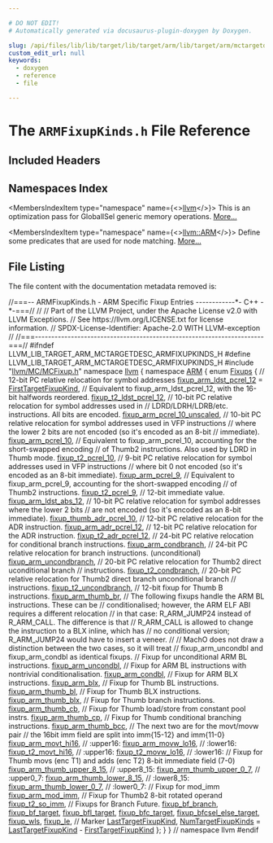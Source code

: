 ```yaml
---

# DO NOT EDIT!
# Automatically generated via docusaurus-plugin-doxygen by Doxygen.

slug: /api/files/lib/lib/target/lib/target/arm/lib/target/arm/mctargetdesc/armfixupkinds-h
custom_edit_url: null
keywords:
  - doxygen
  - reference
  - file

---
```





# The `ARMFixupKinds.h` File Reference

<DoxygenPage pluginConfig={pluginConfig}>



## Included Headers

<IncludesList>
<IncludesListItem
  filePath="llvm/MC/MCFixup.h"
  permalink="/docs/api/files/include/include/llvm/include/llvm/mc/mcfixup-h"
  isLocal="true" />
</IncludesList>

## Namespaces Index

<MembersIndex>

<MembersIndexItem
  type="namespace"
  name={<><a href="/docs/api/namespaces/llvm">llvm</a></>}>
This is an optimization pass for GlobalISel generic memory operations. <a href="/docs/api/namespaces/llvm/#details">More...</a>
</MembersIndexItem>

<MembersIndexItem
  type="namespace"
  name={<><a href="/docs/api/namespaces/llvm/arm">llvm::ARM</a></>}>
Define some predicates that are used for node matching. <a href="/docs/api/namespaces/llvm/arm/#details">More...</a>
</MembersIndexItem>

</MembersIndex>


## File Listing

The file content with the documentation metadata removed is:

<ProgramListing>

<Link id="l00001" /><CodeLine lineNumber="1"><Highlight kind="comment">//===-- ARMFixupKinds.h - ARM Specific Fixup Entries ------------&#42;- C++ -&#42;-===//</Highlight><Highlight kind="normal"></Highlight></CodeLine>
<Link id="l00002" /><CodeLine lineNumber="2"><Highlight kind="normal"></Highlight><Highlight kind="comment">//</Highlight><Highlight kind="normal"></Highlight></CodeLine>
<Link id="l00003" /><CodeLine lineNumber="3"><Highlight kind="normal"></Highlight><Highlight kind="comment">// Part of the LLVM Project, under the Apache License v2.0 with LLVM Exceptions.</Highlight><Highlight kind="normal"></Highlight></CodeLine>
<Link id="l00004" /><CodeLine lineNumber="4"><Highlight kind="normal"></Highlight><Highlight kind="comment">// See https://llvm.org/LICENSE.txt for license information.</Highlight><Highlight kind="normal"></Highlight></CodeLine>
<Link id="l00005" /><CodeLine lineNumber="5"><Highlight kind="normal"></Highlight><Highlight kind="comment">// SPDX-License-Identifier: Apache-2.0 WITH LLVM-exception</Highlight><Highlight kind="normal"></Highlight></CodeLine>
<Link id="l00006" /><CodeLine lineNumber="6"><Highlight kind="normal"></Highlight><Highlight kind="comment">//</Highlight><Highlight kind="normal"></Highlight></CodeLine>
<Link id="l00007" /><CodeLine lineNumber="7"><Highlight kind="normal"></Highlight><Highlight kind="comment">//===----------------------------------------------------------------------===//</Highlight><Highlight kind="normal"></Highlight></CodeLine>
<Link id="l00008" /><CodeLine lineNumber="8"><Highlight kind="normal"></Highlight></CodeLine>
<Link id="l00009" /><CodeLine lineNumber="9"><Highlight kind="normal"></Highlight><Highlight kind="preprocessor">#ifndef LLVM&#95;LIB&#95;TARGET&#95;ARM&#95;MCTARGETDESC&#95;ARMFIXUPKINDS&#95;H</Highlight><Highlight kind="normal"></Highlight></CodeLine>
<Link id="l00010" /><CodeLine lineNumber="10"><Highlight kind="normal"></Highlight><Highlight kind="preprocessor">#define LLVM&#95;LIB&#95;TARGET&#95;ARM&#95;MCTARGETDESC&#95;ARMFIXUPKINDS&#95;H</Highlight><Highlight kind="normal"></Highlight></CodeLine>
<Link id="l00011" /><CodeLine lineNumber="11"><Highlight kind="normal"></Highlight></CodeLine>
<Link id="l00012" /><CodeLine lineNumber="12"><Highlight kind="normal"></Highlight><Highlight kind="preprocessor">#include &quot;<a href="/docs/api/files/include/include/llvm/include/llvm/mc/mcfixup-h">llvm/MC/MCFixup.h</a>&quot;</Highlight><Highlight kind="normal"></Highlight></CodeLine>
<Link id="l00013" /><CodeLine lineNumber="13"><Highlight kind="normal"></Highlight></CodeLine>
<Link id="l00014" /><CodeLine lineNumber="14"><Highlight kind="normal"></Highlight><Highlight kind="keyword">namespace </Highlight><Highlight kind="normal"><a href="/docs/api/namespaces/llvm">llvm</a> &#123;</Highlight></CodeLine>
<Link id="l00015" /><CodeLine lineNumber="15"><Highlight kind="normal"></Highlight><Highlight kind="keyword">namespace </Highlight><Highlight kind="normal"><a href="/docs/api/namespaces/llvm/arm">ARM</a> &#123;</Highlight></CodeLine>
<Link id="l00016" /><CodeLine lineNumber="16" lineLink="/docs/api/namespaces/llvm/arm/#ad950a20a6062ddd7f336a9eede28bdf0"><Highlight kind="normal"></Highlight><Highlight kind="keyword">enum</Highlight><Highlight kind="normal"> <a href="/docs/api/namespaces/llvm/arm/#ad950a20a6062ddd7f336a9eede28bdf0">Fixups</a> &#123;</Highlight></CodeLine>
<Link id="l00017" /><CodeLine lineNumber="17"><Highlight kind="normal">  </Highlight><Highlight kind="comment">// 12-bit PC relative relocation for symbol addresses</Highlight><Highlight kind="normal"></Highlight></CodeLine>
<Link id="l00018" /><CodeLine lineNumber="18" lineLink="/docs/api/namespaces/llvm/arm/#ad950a20a6062ddd7f336a9eede28bdf0ac8226e9dee163f040579c8cd8e5eb8c5"><Highlight kind="normal">  <a href="/docs/api/namespaces/llvm/arm/#ad950a20a6062ddd7f336a9eede28bdf0ac8226e9dee163f040579c8cd8e5eb8c5">fixup&#95;arm&#95;ldst&#95;pcrel&#95;12</a> = <a href="/docs/api/namespaces/llvm/#a84cef097f15848752272d38769011f58a02772a67f2052ae04bb9ef1ff9dc3cf8">FirstTargetFixupKind</a>,</Highlight></CodeLine>
<Link id="l00019" /><CodeLine lineNumber="19"><Highlight kind="normal"></Highlight></CodeLine>
<Link id="l00020" /><CodeLine lineNumber="20"><Highlight kind="normal">  </Highlight><Highlight kind="comment">// Equivalent to fixup&#95;arm&#95;ldst&#95;pcrel&#95;12, with the 16-bit halfwords reordered.</Highlight><Highlight kind="normal"></Highlight></CodeLine>
<Link id="l00021" /><CodeLine lineNumber="21" lineLink="/docs/api/namespaces/llvm/arm/#ad950a20a6062ddd7f336a9eede28bdf0a336d5f4419eb0ef8073bbac49a84de19"><Highlight kind="normal">  <a href="/docs/api/namespaces/llvm/arm/#ad950a20a6062ddd7f336a9eede28bdf0a336d5f4419eb0ef8073bbac49a84de19">fixup&#95;t2&#95;ldst&#95;pcrel&#95;12</a>,</Highlight></CodeLine>
<Link id="l00022" /><CodeLine lineNumber="22"><Highlight kind="normal"></Highlight></CodeLine>
<Link id="l00023" /><CodeLine lineNumber="23"><Highlight kind="normal">  </Highlight><Highlight kind="comment">// 10-bit PC relative relocation for symbol addresses used in</Highlight><Highlight kind="normal"></Highlight></CodeLine>
<Link id="l00024" /><CodeLine lineNumber="24"><Highlight kind="normal">  </Highlight><Highlight kind="comment">// LDRD/LDRH/LDRB/etc. instructions. All bits are encoded.</Highlight><Highlight kind="normal"></Highlight></CodeLine>
<Link id="l00025" /><CodeLine lineNumber="25" lineLink="/docs/api/namespaces/llvm/arm/#ad950a20a6062ddd7f336a9eede28bdf0a8c5b03f8ae59e84ef4b8301c9cf246b3"><Highlight kind="normal">  <a href="/docs/api/namespaces/llvm/arm/#ad950a20a6062ddd7f336a9eede28bdf0a8c5b03f8ae59e84ef4b8301c9cf246b3">fixup&#95;arm&#95;pcrel&#95;10&#95;unscaled</a>,</Highlight></CodeLine>
<Link id="l00026" /><CodeLine lineNumber="26"><Highlight kind="normal">  </Highlight><Highlight kind="comment">// 10-bit PC relative relocation for symbol addresses used in VFP instructions</Highlight><Highlight kind="normal"></Highlight></CodeLine>
<Link id="l00027" /><CodeLine lineNumber="27"><Highlight kind="normal">  </Highlight><Highlight kind="comment">// where the lower 2 bits are not encoded (so it&#39;s encoded as an 8-bit</Highlight><Highlight kind="normal"></Highlight></CodeLine>
<Link id="l00028" /><CodeLine lineNumber="28"><Highlight kind="normal">  </Highlight><Highlight kind="comment">// immediate).</Highlight><Highlight kind="normal"></Highlight></CodeLine>
<Link id="l00029" /><CodeLine lineNumber="29" lineLink="/docs/api/namespaces/llvm/arm/#ad950a20a6062ddd7f336a9eede28bdf0a1eea621a676048b22be7958e8be8a714"><Highlight kind="normal">  <a href="/docs/api/namespaces/llvm/arm/#ad950a20a6062ddd7f336a9eede28bdf0a1eea621a676048b22be7958e8be8a714">fixup&#95;arm&#95;pcrel&#95;10</a>,</Highlight></CodeLine>
<Link id="l00030" /><CodeLine lineNumber="30"><Highlight kind="normal">  </Highlight><Highlight kind="comment">// Equivalent to fixup&#95;arm&#95;pcrel&#95;10, accounting for the short-swapped encoding</Highlight><Highlight kind="normal"></Highlight></CodeLine>
<Link id="l00031" /><CodeLine lineNumber="31"><Highlight kind="normal">  </Highlight><Highlight kind="comment">// of Thumb2 instructions. Also used by LDRD in Thumb mode.</Highlight><Highlight kind="normal"></Highlight></CodeLine>
<Link id="l00032" /><CodeLine lineNumber="32" lineLink="/docs/api/namespaces/llvm/arm/#ad950a20a6062ddd7f336a9eede28bdf0a6d87443e7775d51eaf0708da110f352a"><Highlight kind="normal">  <a href="/docs/api/namespaces/llvm/arm/#ad950a20a6062ddd7f336a9eede28bdf0a6d87443e7775d51eaf0708da110f352a">fixup&#95;t2&#95;pcrel&#95;10</a>,</Highlight></CodeLine>
<Link id="l00033" /><CodeLine lineNumber="33"><Highlight kind="normal">  </Highlight><Highlight kind="comment">// 9-bit PC relative relocation for symbol addresses used in VFP instructions</Highlight><Highlight kind="normal"></Highlight></CodeLine>
<Link id="l00034" /><CodeLine lineNumber="34"><Highlight kind="normal">  </Highlight><Highlight kind="comment">// where bit 0 not encoded (so it&#39;s encoded as an 8-bit immediate).</Highlight><Highlight kind="normal"></Highlight></CodeLine>
<Link id="l00035" /><CodeLine lineNumber="35" lineLink="/docs/api/namespaces/llvm/arm/#ad950a20a6062ddd7f336a9eede28bdf0a4e8f8786070cb526f59e12e7141d0b3d"><Highlight kind="normal">  <a href="/docs/api/namespaces/llvm/arm/#ad950a20a6062ddd7f336a9eede28bdf0a4e8f8786070cb526f59e12e7141d0b3d">fixup&#95;arm&#95;pcrel&#95;9</a>,</Highlight></CodeLine>
<Link id="l00036" /><CodeLine lineNumber="36"><Highlight kind="normal">  </Highlight><Highlight kind="comment">// Equivalent to fixup&#95;arm&#95;pcrel&#95;9, accounting for the short-swapped encoding</Highlight><Highlight kind="normal"></Highlight></CodeLine>
<Link id="l00037" /><CodeLine lineNumber="37"><Highlight kind="normal">  </Highlight><Highlight kind="comment">// of Thumb2 instructions.</Highlight><Highlight kind="normal"></Highlight></CodeLine>
<Link id="l00038" /><CodeLine lineNumber="38" lineLink="/docs/api/namespaces/llvm/arm/#ad950a20a6062ddd7f336a9eede28bdf0a602810052128acb5e2f15572370533bf"><Highlight kind="normal">  <a href="/docs/api/namespaces/llvm/arm/#ad950a20a6062ddd7f336a9eede28bdf0a602810052128acb5e2f15572370533bf">fixup&#95;t2&#95;pcrel&#95;9</a>,</Highlight></CodeLine>
<Link id="l00039" /><CodeLine lineNumber="39"><Highlight kind="normal">  </Highlight><Highlight kind="comment">// 12-bit immediate value.</Highlight><Highlight kind="normal"></Highlight></CodeLine>
<Link id="l00040" /><CodeLine lineNumber="40" lineLink="/docs/api/namespaces/llvm/arm/#ad950a20a6062ddd7f336a9eede28bdf0a48f07670606b6468cdcec6b936f0de95"><Highlight kind="normal">  <a href="/docs/api/namespaces/llvm/arm/#ad950a20a6062ddd7f336a9eede28bdf0a48f07670606b6468cdcec6b936f0de95">fixup&#95;arm&#95;ldst&#95;abs&#95;12</a>,</Highlight></CodeLine>
<Link id="l00041" /><CodeLine lineNumber="41"><Highlight kind="normal">  </Highlight><Highlight kind="comment">// 10-bit PC relative relocation for symbol addresses where the lower 2 bits</Highlight><Highlight kind="normal"></Highlight></CodeLine>
<Link id="l00042" /><CodeLine lineNumber="42"><Highlight kind="normal">  </Highlight><Highlight kind="comment">// are not encoded (so it&#39;s encoded as an 8-bit immediate).</Highlight><Highlight kind="normal"></Highlight></CodeLine>
<Link id="l00043" /><CodeLine lineNumber="43" lineLink="/docs/api/namespaces/llvm/arm/#ad950a20a6062ddd7f336a9eede28bdf0a09a9168eafc337c15e7de013524a1532"><Highlight kind="normal">  <a href="/docs/api/namespaces/llvm/arm/#ad950a20a6062ddd7f336a9eede28bdf0a09a9168eafc337c15e7de013524a1532">fixup&#95;thumb&#95;adr&#95;pcrel&#95;10</a>,</Highlight></CodeLine>
<Link id="l00044" /><CodeLine lineNumber="44"><Highlight kind="normal">  </Highlight><Highlight kind="comment">// 12-bit PC relative relocation for the ADR instruction.</Highlight><Highlight kind="normal"></Highlight></CodeLine>
<Link id="l00045" /><CodeLine lineNumber="45" lineLink="/docs/api/namespaces/llvm/arm/#ad950a20a6062ddd7f336a9eede28bdf0a0d7591bd8aae60a8151c5015a61f000b"><Highlight kind="normal">  <a href="/docs/api/namespaces/llvm/arm/#ad950a20a6062ddd7f336a9eede28bdf0a0d7591bd8aae60a8151c5015a61f000b">fixup&#95;arm&#95;adr&#95;pcrel&#95;12</a>,</Highlight></CodeLine>
<Link id="l00046" /><CodeLine lineNumber="46"><Highlight kind="normal">  </Highlight><Highlight kind="comment">// 12-bit PC relative relocation for the ADR instruction.</Highlight><Highlight kind="normal"></Highlight></CodeLine>
<Link id="l00047" /><CodeLine lineNumber="47" lineLink="/docs/api/namespaces/llvm/arm/#ad950a20a6062ddd7f336a9eede28bdf0aac71630154c96f2f6b3e2e324a40037c"><Highlight kind="normal">  <a href="/docs/api/namespaces/llvm/arm/#ad950a20a6062ddd7f336a9eede28bdf0aac71630154c96f2f6b3e2e324a40037c">fixup&#95;t2&#95;adr&#95;pcrel&#95;12</a>,</Highlight></CodeLine>
<Link id="l00048" /><CodeLine lineNumber="48"><Highlight kind="normal">  </Highlight><Highlight kind="comment">// 24-bit PC relative relocation for conditional branch instructions.</Highlight><Highlight kind="normal"></Highlight></CodeLine>
<Link id="l00049" /><CodeLine lineNumber="49" lineLink="/docs/api/namespaces/llvm/arm/#ad950a20a6062ddd7f336a9eede28bdf0afbaadabc6e1f4ff4ddacc0b8ddf61872"><Highlight kind="normal">  <a href="/docs/api/namespaces/llvm/arm/#ad950a20a6062ddd7f336a9eede28bdf0afbaadabc6e1f4ff4ddacc0b8ddf61872">fixup&#95;arm&#95;condbranch</a>,</Highlight></CodeLine>
<Link id="l00050" /><CodeLine lineNumber="50"><Highlight kind="normal">  </Highlight><Highlight kind="comment">// 24-bit PC relative relocation for branch instructions. (unconditional)</Highlight><Highlight kind="normal"></Highlight></CodeLine>
<Link id="l00051" /><CodeLine lineNumber="51" lineLink="/docs/api/namespaces/llvm/arm/#ad950a20a6062ddd7f336a9eede28bdf0a1f91bda8769d2b0c0a7e9d6e813334b8"><Highlight kind="normal">  <a href="/docs/api/namespaces/llvm/arm/#ad950a20a6062ddd7f336a9eede28bdf0a1f91bda8769d2b0c0a7e9d6e813334b8">fixup&#95;arm&#95;uncondbranch</a>,</Highlight></CodeLine>
<Link id="l00052" /><CodeLine lineNumber="52"><Highlight kind="normal">  </Highlight><Highlight kind="comment">// 20-bit PC relative relocation for Thumb2 direct uconditional branch</Highlight><Highlight kind="normal"></Highlight></CodeLine>
<Link id="l00053" /><CodeLine lineNumber="53"><Highlight kind="normal">  </Highlight><Highlight kind="comment">// instructions.</Highlight><Highlight kind="normal"></Highlight></CodeLine>
<Link id="l00054" /><CodeLine lineNumber="54" lineLink="/docs/api/namespaces/llvm/arm/#ad950a20a6062ddd7f336a9eede28bdf0abd8de06471430072373886fe44229083"><Highlight kind="normal">  <a href="/docs/api/namespaces/llvm/arm/#ad950a20a6062ddd7f336a9eede28bdf0abd8de06471430072373886fe44229083">fixup&#95;t2&#95;condbranch</a>,</Highlight></CodeLine>
<Link id="l00055" /><CodeLine lineNumber="55"><Highlight kind="normal">  </Highlight><Highlight kind="comment">// 20-bit PC relative relocation for Thumb2 direct branch unconditional branch</Highlight><Highlight kind="normal"></Highlight></CodeLine>
<Link id="l00056" /><CodeLine lineNumber="56"><Highlight kind="normal">  </Highlight><Highlight kind="comment">// instructions.</Highlight><Highlight kind="normal"></Highlight></CodeLine>
<Link id="l00057" /><CodeLine lineNumber="57" lineLink="/docs/api/namespaces/llvm/arm/#ad950a20a6062ddd7f336a9eede28bdf0a81dbbcf6c6a3e2c7c87af5dc5b9301d3"><Highlight kind="normal">  <a href="/docs/api/namespaces/llvm/arm/#ad950a20a6062ddd7f336a9eede28bdf0a81dbbcf6c6a3e2c7c87af5dc5b9301d3">fixup&#95;t2&#95;uncondbranch</a>,</Highlight></CodeLine>
<Link id="l00058" /><CodeLine lineNumber="58"><Highlight kind="normal"></Highlight></CodeLine>
<Link id="l00059" /><CodeLine lineNumber="59"><Highlight kind="normal">  </Highlight><Highlight kind="comment">// 12-bit fixup for Thumb B instructions.</Highlight><Highlight kind="normal"></Highlight></CodeLine>
<Link id="l00060" /><CodeLine lineNumber="60" lineLink="/docs/api/namespaces/llvm/arm/#ad950a20a6062ddd7f336a9eede28bdf0a02e738702c5e86913f9f7df2f83480b3"><Highlight kind="normal">  <a href="/docs/api/namespaces/llvm/arm/#ad950a20a6062ddd7f336a9eede28bdf0a02e738702c5e86913f9f7df2f83480b3">fixup&#95;arm&#95;thumb&#95;br</a>,</Highlight></CodeLine>
<Link id="l00061" /><CodeLine lineNumber="61"><Highlight kind="normal"></Highlight></CodeLine>
<Link id="l00062" /><CodeLine lineNumber="62"><Highlight kind="normal">  </Highlight><Highlight kind="comment">// The following fixups handle the ARM BL instructions. These can be</Highlight><Highlight kind="normal"></Highlight></CodeLine>
<Link id="l00063" /><CodeLine lineNumber="63"><Highlight kind="normal">  </Highlight><Highlight kind="comment">// conditionalised; however, the ARM ELF ABI requires a different relocation</Highlight><Highlight kind="normal"></Highlight></CodeLine>
<Link id="l00064" /><CodeLine lineNumber="64"><Highlight kind="normal">  </Highlight><Highlight kind="comment">// in that case: R&#95;ARM&#95;JUMP24 instead of R&#95;ARM&#95;CALL. The difference is that</Highlight><Highlight kind="normal"></Highlight></CodeLine>
<Link id="l00065" /><CodeLine lineNumber="65"><Highlight kind="normal">  </Highlight><Highlight kind="comment">// R&#95;ARM&#95;CALL is allowed to change the instruction to a BLX inline, which has</Highlight><Highlight kind="normal"></Highlight></CodeLine>
<Link id="l00066" /><CodeLine lineNumber="66"><Highlight kind="normal">  </Highlight><Highlight kind="comment">// no conditional version; R&#95;ARM&#95;JUMP24 would have to insert a veneer.</Highlight><Highlight kind="normal"></Highlight></CodeLine>
<Link id="l00067" /><CodeLine lineNumber="67"><Highlight kind="normal">  </Highlight><Highlight kind="comment">//</Highlight><Highlight kind="normal"></Highlight></CodeLine>
<Link id="l00068" /><CodeLine lineNumber="68"><Highlight kind="normal">  </Highlight><Highlight kind="comment">// MachO does not draw a distinction between the two cases, so it will treat</Highlight><Highlight kind="normal"></Highlight></CodeLine>
<Link id="l00069" /><CodeLine lineNumber="69"><Highlight kind="normal">  </Highlight><Highlight kind="comment">// fixup&#95;arm&#95;uncondbl and fixup&#95;arm&#95;condbl as identical fixups.</Highlight><Highlight kind="normal"></Highlight></CodeLine>
<Link id="l00070" /><CodeLine lineNumber="70"><Highlight kind="normal"></Highlight></CodeLine>
<Link id="l00071" /><CodeLine lineNumber="71"><Highlight kind="normal">  </Highlight><Highlight kind="comment">// Fixup for unconditional ARM BL instructions.</Highlight><Highlight kind="normal"></Highlight></CodeLine>
<Link id="l00072" /><CodeLine lineNumber="72" lineLink="/docs/api/namespaces/llvm/arm/#ad950a20a6062ddd7f336a9eede28bdf0a8b3ea0884f12a07077ecb6fd18395467"><Highlight kind="normal">  <a href="/docs/api/namespaces/llvm/arm/#ad950a20a6062ddd7f336a9eede28bdf0a8b3ea0884f12a07077ecb6fd18395467">fixup&#95;arm&#95;uncondbl</a>,</Highlight></CodeLine>
<Link id="l00073" /><CodeLine lineNumber="73"><Highlight kind="normal"></Highlight></CodeLine>
<Link id="l00074" /><CodeLine lineNumber="74"><Highlight kind="normal">  </Highlight><Highlight kind="comment">// Fixup for ARM BL instructions with nontrivial conditionalisation.</Highlight><Highlight kind="normal"></Highlight></CodeLine>
<Link id="l00075" /><CodeLine lineNumber="75" lineLink="/docs/api/namespaces/llvm/arm/#ad950a20a6062ddd7f336a9eede28bdf0ac101b88c74df376a53087a2a12829576"><Highlight kind="normal">  <a href="/docs/api/namespaces/llvm/arm/#ad950a20a6062ddd7f336a9eede28bdf0ac101b88c74df376a53087a2a12829576">fixup&#95;arm&#95;condbl</a>,</Highlight></CodeLine>
<Link id="l00076" /><CodeLine lineNumber="76"><Highlight kind="normal"></Highlight></CodeLine>
<Link id="l00077" /><CodeLine lineNumber="77"><Highlight kind="normal">  </Highlight><Highlight kind="comment">// Fixup for ARM BLX instructions.</Highlight><Highlight kind="normal"></Highlight></CodeLine>
<Link id="l00078" /><CodeLine lineNumber="78" lineLink="/docs/api/namespaces/llvm/arm/#ad950a20a6062ddd7f336a9eede28bdf0a92999538a175673cea0e806d24285585"><Highlight kind="normal">  <a href="/docs/api/namespaces/llvm/arm/#ad950a20a6062ddd7f336a9eede28bdf0a92999538a175673cea0e806d24285585">fixup&#95;arm&#95;blx</a>,</Highlight></CodeLine>
<Link id="l00079" /><CodeLine lineNumber="79"><Highlight kind="normal"></Highlight></CodeLine>
<Link id="l00080" /><CodeLine lineNumber="80"><Highlight kind="normal">  </Highlight><Highlight kind="comment">// Fixup for Thumb BL instructions.</Highlight><Highlight kind="normal"></Highlight></CodeLine>
<Link id="l00081" /><CodeLine lineNumber="81" lineLink="/docs/api/namespaces/llvm/arm/#ad950a20a6062ddd7f336a9eede28bdf0adb86ef3fcfce8098efef7cb48f3ae98d"><Highlight kind="normal">  <a href="/docs/api/namespaces/llvm/arm/#ad950a20a6062ddd7f336a9eede28bdf0adb86ef3fcfce8098efef7cb48f3ae98d">fixup&#95;arm&#95;thumb&#95;bl</a>,</Highlight></CodeLine>
<Link id="l00082" /><CodeLine lineNumber="82"><Highlight kind="normal"></Highlight></CodeLine>
<Link id="l00083" /><CodeLine lineNumber="83"><Highlight kind="normal">  </Highlight><Highlight kind="comment">// Fixup for Thumb BLX instructions.</Highlight><Highlight kind="normal"></Highlight></CodeLine>
<Link id="l00084" /><CodeLine lineNumber="84" lineLink="/docs/api/namespaces/llvm/arm/#ad950a20a6062ddd7f336a9eede28bdf0a78f923cec6a90c05ba09b4cf99112b93"><Highlight kind="normal">  <a href="/docs/api/namespaces/llvm/arm/#ad950a20a6062ddd7f336a9eede28bdf0a78f923cec6a90c05ba09b4cf99112b93">fixup&#95;arm&#95;thumb&#95;blx</a>,</Highlight></CodeLine>
<Link id="l00085" /><CodeLine lineNumber="85"><Highlight kind="normal"></Highlight></CodeLine>
<Link id="l00086" /><CodeLine lineNumber="86"><Highlight kind="normal">  </Highlight><Highlight kind="comment">// Fixup for Thumb branch instructions.</Highlight><Highlight kind="normal"></Highlight></CodeLine>
<Link id="l00087" /><CodeLine lineNumber="87" lineLink="/docs/api/namespaces/llvm/arm/#ad950a20a6062ddd7f336a9eede28bdf0a293bb495311c0764277085879d15c057"><Highlight kind="normal">  <a href="/docs/api/namespaces/llvm/arm/#ad950a20a6062ddd7f336a9eede28bdf0a293bb495311c0764277085879d15c057">fixup&#95;arm&#95;thumb&#95;cb</a>,</Highlight></CodeLine>
<Link id="l00088" /><CodeLine lineNumber="88"><Highlight kind="normal"></Highlight></CodeLine>
<Link id="l00089" /><CodeLine lineNumber="89"><Highlight kind="normal">  </Highlight><Highlight kind="comment">// Fixup for Thumb load/store from constant pool instrs.</Highlight><Highlight kind="normal"></Highlight></CodeLine>
<Link id="l00090" /><CodeLine lineNumber="90" lineLink="/docs/api/namespaces/llvm/arm/#ad950a20a6062ddd7f336a9eede28bdf0a7b3659cc67fef8cc53f589860b2f1299"><Highlight kind="normal">  <a href="/docs/api/namespaces/llvm/arm/#ad950a20a6062ddd7f336a9eede28bdf0a7b3659cc67fef8cc53f589860b2f1299">fixup&#95;arm&#95;thumb&#95;cp</a>,</Highlight></CodeLine>
<Link id="l00091" /><CodeLine lineNumber="91"><Highlight kind="normal"></Highlight></CodeLine>
<Link id="l00092" /><CodeLine lineNumber="92"><Highlight kind="normal">  </Highlight><Highlight kind="comment">// Fixup for Thumb conditional branching instructions.</Highlight><Highlight kind="normal"></Highlight></CodeLine>
<Link id="l00093" /><CodeLine lineNumber="93" lineLink="/docs/api/namespaces/llvm/arm/#ad950a20a6062ddd7f336a9eede28bdf0a9ad27f8b55ac56d16b5e0c378bad0051"><Highlight kind="normal">  <a href="/docs/api/namespaces/llvm/arm/#ad950a20a6062ddd7f336a9eede28bdf0a9ad27f8b55ac56d16b5e0c378bad0051">fixup&#95;arm&#95;thumb&#95;bcc</a>,</Highlight></CodeLine>
<Link id="l00094" /><CodeLine lineNumber="94"><Highlight kind="normal"></Highlight></CodeLine>
<Link id="l00095" /><CodeLine lineNumber="95"><Highlight kind="normal">  </Highlight><Highlight kind="comment">// The next two are for the movt/movw pair</Highlight><Highlight kind="normal"></Highlight></CodeLine>
<Link id="l00096" /><CodeLine lineNumber="96"><Highlight kind="normal">  </Highlight><Highlight kind="comment">// the 16bit imm field are split into imm&#123;15-12&#125; and imm&#123;11-0&#125;</Highlight><Highlight kind="normal"></Highlight></CodeLine>
<Link id="l00097" /><CodeLine lineNumber="97" lineLink="/docs/api/namespaces/llvm/arm/#ad950a20a6062ddd7f336a9eede28bdf0a551a7051fef9738a64327579574a84f1"><Highlight kind="normal">  <a href="/docs/api/namespaces/llvm/arm/#ad950a20a6062ddd7f336a9eede28bdf0a551a7051fef9738a64327579574a84f1">fixup&#95;arm&#95;movt&#95;hi16</a>, </Highlight><Highlight kind="comment">// :upper16:</Highlight><Highlight kind="normal"></Highlight></CodeLine>
<Link id="l00098" /><CodeLine lineNumber="98" lineLink="/docs/api/namespaces/llvm/arm/#ad950a20a6062ddd7f336a9eede28bdf0a2b8a01780fc474ad24becf86799f112b"><Highlight kind="normal">  <a href="/docs/api/namespaces/llvm/arm/#ad950a20a6062ddd7f336a9eede28bdf0a2b8a01780fc474ad24becf86799f112b">fixup&#95;arm&#95;movw&#95;lo16</a>, </Highlight><Highlight kind="comment">// :lower16:</Highlight><Highlight kind="normal"></Highlight></CodeLine>
<Link id="l00099" /><CodeLine lineNumber="99" lineLink="/docs/api/namespaces/llvm/arm/#ad950a20a6062ddd7f336a9eede28bdf0a3175e012a680bfa04176f1073d837f78"><Highlight kind="normal">  <a href="/docs/api/namespaces/llvm/arm/#ad950a20a6062ddd7f336a9eede28bdf0a3175e012a680bfa04176f1073d837f78">fixup&#95;t2&#95;movt&#95;hi16</a>,  </Highlight><Highlight kind="comment">// :upper16:</Highlight><Highlight kind="normal"></Highlight></CodeLine>
<Link id="l00100" /><CodeLine lineNumber="100" lineLink="/docs/api/namespaces/llvm/arm/#ad950a20a6062ddd7f336a9eede28bdf0af29359bd1f79d7f6aec8e2c9275f44d1"><Highlight kind="normal">  <a href="/docs/api/namespaces/llvm/arm/#ad950a20a6062ddd7f336a9eede28bdf0af29359bd1f79d7f6aec8e2c9275f44d1">fixup&#95;t2&#95;movw&#95;lo16</a>,  </Highlight><Highlight kind="comment">// :lower16:</Highlight><Highlight kind="normal"></Highlight></CodeLine>
<Link id="l00101" /><CodeLine lineNumber="101"><Highlight kind="normal"></Highlight></CodeLine>
<Link id="l00102" /><CodeLine lineNumber="102"><Highlight kind="normal">  </Highlight><Highlight kind="comment">// Fixup for Thumb movs (enc T1) and adds (enc T2) 8-bit immediate field (7-0)</Highlight><Highlight kind="normal"></Highlight></CodeLine>
<Link id="l00103" /><CodeLine lineNumber="103" lineLink="/docs/api/namespaces/llvm/arm/#ad950a20a6062ddd7f336a9eede28bdf0a0d3f21c752fedc664c8a23df76f9a107"><Highlight kind="normal">  <a href="/docs/api/namespaces/llvm/arm/#ad950a20a6062ddd7f336a9eede28bdf0a0d3f21c752fedc664c8a23df76f9a107">fixup&#95;arm&#95;thumb&#95;upper&#95;8&#95;15</a>, </Highlight><Highlight kind="comment">// :upper8&#95;15:</Highlight><Highlight kind="normal"></Highlight></CodeLine>
<Link id="l00104" /><CodeLine lineNumber="104" lineLink="/docs/api/namespaces/llvm/arm/#ad950a20a6062ddd7f336a9eede28bdf0a9ccf8ef9481f1525a17726e9637798a4"><Highlight kind="normal">  <a href="/docs/api/namespaces/llvm/arm/#ad950a20a6062ddd7f336a9eede28bdf0a9ccf8ef9481f1525a17726e9637798a4">fixup&#95;arm&#95;thumb&#95;upper&#95;0&#95;7</a>,  </Highlight><Highlight kind="comment">// :upper0&#95;7:</Highlight><Highlight kind="normal"></Highlight></CodeLine>
<Link id="l00105" /><CodeLine lineNumber="105" lineLink="/docs/api/namespaces/llvm/arm/#ad950a20a6062ddd7f336a9eede28bdf0accb1029955f0d3a550b1b96e1d6b5f78"><Highlight kind="normal">  <a href="/docs/api/namespaces/llvm/arm/#ad950a20a6062ddd7f336a9eede28bdf0accb1029955f0d3a550b1b96e1d6b5f78">fixup&#95;arm&#95;thumb&#95;lower&#95;8&#95;15</a>, </Highlight><Highlight kind="comment">// :lower8&#95;15:</Highlight><Highlight kind="normal"></Highlight></CodeLine>
<Link id="l00106" /><CodeLine lineNumber="106" lineLink="/docs/api/namespaces/llvm/arm/#ad950a20a6062ddd7f336a9eede28bdf0a395a669e3966360328fdb04b8e4d32d5"><Highlight kind="normal">  <a href="/docs/api/namespaces/llvm/arm/#ad950a20a6062ddd7f336a9eede28bdf0a395a669e3966360328fdb04b8e4d32d5">fixup&#95;arm&#95;thumb&#95;lower&#95;0&#95;7</a>,  </Highlight><Highlight kind="comment">// :lower0&#95;7:</Highlight><Highlight kind="normal"></Highlight></CodeLine>
<Link id="l00107" /><CodeLine lineNumber="107"><Highlight kind="normal"></Highlight></CodeLine>
<Link id="l00108" /><CodeLine lineNumber="108"><Highlight kind="normal">  </Highlight><Highlight kind="comment">// Fixup for mod&#95;imm</Highlight><Highlight kind="normal"></Highlight></CodeLine>
<Link id="l00109" /><CodeLine lineNumber="109" lineLink="/docs/api/namespaces/llvm/arm/#ad950a20a6062ddd7f336a9eede28bdf0ad8333a61d51a1a24c7282773e6099667"><Highlight kind="normal">  <a href="/docs/api/namespaces/llvm/arm/#ad950a20a6062ddd7f336a9eede28bdf0ad8333a61d51a1a24c7282773e6099667">fixup&#95;arm&#95;mod&#95;imm</a>,</Highlight></CodeLine>
<Link id="l00110" /><CodeLine lineNumber="110"><Highlight kind="normal"></Highlight></CodeLine>
<Link id="l00111" /><CodeLine lineNumber="111"><Highlight kind="normal">  </Highlight><Highlight kind="comment">// Fixup for Thumb2 8-bit rotated operand</Highlight><Highlight kind="normal"></Highlight></CodeLine>
<Link id="l00112" /><CodeLine lineNumber="112" lineLink="/docs/api/namespaces/llvm/arm/#ad950a20a6062ddd7f336a9eede28bdf0aeebc6c5e4e32b0c507045b954dd187b5"><Highlight kind="normal">  <a href="/docs/api/namespaces/llvm/arm/#ad950a20a6062ddd7f336a9eede28bdf0aeebc6c5e4e32b0c507045b954dd187b5">fixup&#95;t2&#95;so&#95;imm</a>,</Highlight></CodeLine>
<Link id="l00113" /><CodeLine lineNumber="113"><Highlight kind="normal"></Highlight></CodeLine>
<Link id="l00114" /><CodeLine lineNumber="114"><Highlight kind="normal">  </Highlight><Highlight kind="comment">// Fixups for Branch Future.</Highlight><Highlight kind="normal"></Highlight></CodeLine>
<Link id="l00115" /><CodeLine lineNumber="115" lineLink="/docs/api/namespaces/llvm/arm/#ad950a20a6062ddd7f336a9eede28bdf0a6555681f7809e4db3c0869b70d55995e"><Highlight kind="normal">  <a href="/docs/api/namespaces/llvm/arm/#ad950a20a6062ddd7f336a9eede28bdf0a6555681f7809e4db3c0869b70d55995e">fixup&#95;bf&#95;branch</a>,</Highlight></CodeLine>
<Link id="l00116" /><CodeLine lineNumber="116" lineLink="/docs/api/namespaces/llvm/arm/#ad950a20a6062ddd7f336a9eede28bdf0a07e85c2a333077f3cc595abcb7a27291"><Highlight kind="normal">  <a href="/docs/api/namespaces/llvm/arm/#ad950a20a6062ddd7f336a9eede28bdf0a07e85c2a333077f3cc595abcb7a27291">fixup&#95;bf&#95;target</a>,</Highlight></CodeLine>
<Link id="l00117" /><CodeLine lineNumber="117" lineLink="/docs/api/namespaces/llvm/arm/#ad950a20a6062ddd7f336a9eede28bdf0a813cea44cae2b85cd8224f154ec4ff05"><Highlight kind="normal">  <a href="/docs/api/namespaces/llvm/arm/#ad950a20a6062ddd7f336a9eede28bdf0a813cea44cae2b85cd8224f154ec4ff05">fixup&#95;bfl&#95;target</a>,</Highlight></CodeLine>
<Link id="l00118" /><CodeLine lineNumber="118" lineLink="/docs/api/namespaces/llvm/arm/#ad950a20a6062ddd7f336a9eede28bdf0a74594465a337cf8b251cee95aa0f512b"><Highlight kind="normal">  <a href="/docs/api/namespaces/llvm/arm/#ad950a20a6062ddd7f336a9eede28bdf0a74594465a337cf8b251cee95aa0f512b">fixup&#95;bfc&#95;target</a>,</Highlight></CodeLine>
<Link id="l00119" /><CodeLine lineNumber="119" lineLink="/docs/api/namespaces/llvm/arm/#ad950a20a6062ddd7f336a9eede28bdf0aa605fdc6a8c29df27b40b4d327c98b6f"><Highlight kind="normal">  <a href="/docs/api/namespaces/llvm/arm/#ad950a20a6062ddd7f336a9eede28bdf0aa605fdc6a8c29df27b40b4d327c98b6f">fixup&#95;bfcsel&#95;else&#95;target</a>,</Highlight></CodeLine>
<Link id="l00120" /><CodeLine lineNumber="120" lineLink="/docs/api/namespaces/llvm/arm/#ad950a20a6062ddd7f336a9eede28bdf0adbee28ccbbf59371a33a9b6741c890a3"><Highlight kind="normal">  <a href="/docs/api/namespaces/llvm/arm/#ad950a20a6062ddd7f336a9eede28bdf0adbee28ccbbf59371a33a9b6741c890a3">fixup&#95;wls</a>,</Highlight></CodeLine>
<Link id="l00121" /><CodeLine lineNumber="121" lineLink="/docs/api/namespaces/llvm/arm/#ad950a20a6062ddd7f336a9eede28bdf0a3bf7591ae1a1baca62aa917ffd3f4d16"><Highlight kind="normal">  <a href="/docs/api/namespaces/llvm/arm/#ad950a20a6062ddd7f336a9eede28bdf0a3bf7591ae1a1baca62aa917ffd3f4d16">fixup&#95;le</a>,</Highlight></CodeLine>
<Link id="l00122" /><CodeLine lineNumber="122"><Highlight kind="normal"></Highlight></CodeLine>
<Link id="l00123" /><CodeLine lineNumber="123"><Highlight kind="normal">  </Highlight><Highlight kind="comment">// Marker</Highlight><Highlight kind="normal"></Highlight></CodeLine>
<Link id="l00124" /><CodeLine lineNumber="124" lineLink="/docs/api/namespaces/llvm/arm/#ad950a20a6062ddd7f336a9eede28bdf0ad0ae478f9613b41c69d61f11f7018c5c"><Highlight kind="normal">  <a href="/docs/api/namespaces/llvm/arm/#ad950a20a6062ddd7f336a9eede28bdf0ad0ae478f9613b41c69d61f11f7018c5c">LastTargetFixupKind</a>,</Highlight></CodeLine>
<Link id="l00125" /><CodeLine lineNumber="125" lineLink="/docs/api/namespaces/llvm/arm/#ad950a20a6062ddd7f336a9eede28bdf0a83aa9d86657b1bae143f5512d9a1b131"><Highlight kind="normal">  <a href="/docs/api/namespaces/llvm/arm/#ad950a20a6062ddd7f336a9eede28bdf0a83aa9d86657b1bae143f5512d9a1b131">NumTargetFixupKinds</a> = <a href="/docs/api/namespaces/llvm/arm/#ad950a20a6062ddd7f336a9eede28bdf0ad0ae478f9613b41c69d61f11f7018c5c">LastTargetFixupKind</a> - <a href="/docs/api/namespaces/llvm/#a84cef097f15848752272d38769011f58a02772a67f2052ae04bb9ef1ff9dc3cf8">FirstTargetFixupKind</a></Highlight></CodeLine>
<Link id="l00126" /><CodeLine lineNumber="126"><Highlight kind="normal">&#125;;</Highlight></CodeLine>
<Link id="l00127" /><CodeLine lineNumber="127"><Highlight kind="normal">&#125;</Highlight></CodeLine>
<Link id="l00128" /><CodeLine lineNumber="128"><Highlight kind="normal">&#125; </Highlight><Highlight kind="comment">// namespace llvm</Highlight><Highlight kind="normal"></Highlight></CodeLine>
<Link id="l00129" /><CodeLine lineNumber="129"><Highlight kind="normal"></Highlight></CodeLine>
<Link id="l00130" /><CodeLine lineNumber="130"><Highlight kind="normal"></Highlight><Highlight kind="preprocessor">#endif</Highlight></CodeLine>

</ProgramListing>

</DoxygenPage>

